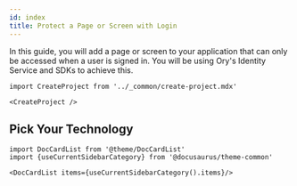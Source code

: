 ```yaml
---
id: index
title: Protect a Page or Screen with Login
---
```


In this guide, you will add a page or screen to your application that can only
be accessed when a user is signed in. You will be using Ory's Identity Service
and SDKs to achieve this.

```mdx-code-block
import CreateProject from '../_common/create-project.mdx'

<CreateProject />
```

## Pick Your Technology

```mdx-code-block
import DocCardList from '@theme/DocCardList'
import {useCurrentSidebarCategory} from '@docusaurus/theme-common'

<DocCardList items={useCurrentSidebarCategory().items}/>
```
